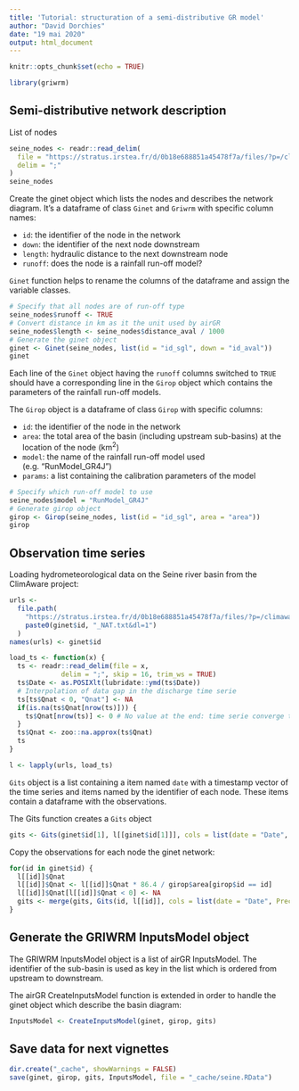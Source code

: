 ```yaml
---
title: 'Tutorial: structuration of a semi-distributive GR model'
author: "David Dorchies"
date: "19 mai 2020"
output: html_document
---
```


```r
knitr::opts_chunk$set(echo = TRUE)
```

```r
library(griwrm)
```


## Semi-distributive network description

List of nodes

```r
seine_nodes <- readr::read_delim(
  file = "https://stratus.irstea.fr/d/0b18e688851a45478f7a/files/?p=/climaware_hydro/griwrm_network.txt&dl=1", 
  delim = ";"
)
seine_nodes
```

Create the ginet object which lists the nodes and describes the network diagram. It's a dataframe of class `Ginet` and `Griwrm` with specific column names:

- `id`: the identifier of the node in the network
- `down`: the identifier of the next node downstream
- `length`: hydraulic distance to the next downstream node
- `runoff`: does the node is a rainfall run-off model?

`Ginet` function helps to rename the columns of the dataframe and assign the variable classes.

```r
# Specify that all nodes are of run-off type
seine_nodes$runoff <- TRUE
# Convert distance in km as it the unit used by airGR
seine_nodes$length <- seine_nodes$distance_aval / 1000
# Generate the ginet object 
ginet <- Ginet(seine_nodes, list(id = "id_sgl", down = "id_aval"))
ginet
```

Each line of the `Ginet` object having the `runoff` columns switched to `TRUE` should have a corresponding line in the `Girop` object which contains the parameters of the rainfall run-off models. 

The `Girop` object is a dataframe of class `Girop` with specific columns:

- `id`: the identifier of the node in the network
- `area`: the total area of the basin (including upstream sub-basins) at the location of the node (km<sup>2</sup>)
- `model`: the name of the rainfall run-off model used (e.g. "RunModel_GR4J")
- `params`: a list containing the calibration parameters of the model

```r
# Specify which run-off model to use
seine_nodes$model = "RunModel_GR4J"
# Generate girop object
girop <- Girop(seine_nodes, list(id = "id_sgl", area = "area"))
girop
```


## Observation time series 

Loading hydrometeorological data on the Seine river basin from the ClimAware project: 

```r
urls <- 
  file.path(
    "https://stratus.irstea.fr/d/0b18e688851a45478f7a/files/?p=/climaware_hydro/Q_OBS_NAT", 
    paste0(ginet$id, "_NAT.txt&dl=1")
  )
names(urls) <- ginet$id

load_ts <- function(x) {
  ts <- readr::read_delim(file = x, 
             delim = ";", skip = 16, trim_ws = TRUE)
  ts$Date <- as.POSIXlt(lubridate::ymd(ts$Date))
  # Interpolation of data gap in the discharge time serie
  ts[ts$Qnat < 0, "Qnat"] <- NA
  if(is.na(ts$Qnat[nrow(ts)])) {
    ts$Qnat[nrow(ts)] <- 0 # No value at the end: time serie converge to zero
  }
  ts$Qnat <- zoo::na.approx(ts$Qnat)
  ts
}

l <- lapply(urls, load_ts)

```

`Gits` object is a list containing a item named `date` with a timestamp vector of the time series and items named by the identifier of each node. These items contain a dataframe with the observations.

The Gits function creates a `Gits` object 

```r
gits <- Gits(ginet$id[1], l[[ginet$id[1]]], cols = list(date = "Date", Precip = "Ptot", PotEvap = "ETP", Qobs = "Qnat"))
```

Copy the observations for each node the ginet network:

```r
for(id in ginet$id) {
  l[[id]]$Qnat
  l[[id]]$Qnat <- l[[id]]$Qnat * 86.4 / girop$area[girop$id == id]
  l[[id]]$Qnat[l[[id]]$Qnat < 0] <- NA
  gits <- merge(gits, Gits(id, l[[id]], cols = list(date = "Date", Precip = "Ptot", PotEvap = "ETP", Qobs = "Qnat")))
}
```

## Generate the GRIWRM InputsModel object

The GRIWRM InputsModel object is a list of airGR InputsModel. The identifier of the sub-basin is used as key in the list which is ordered from upstream to downstream.

The airGR CreateInputsModel function is extended in order to handle the ginet object which describe the basin diagram:


```r
InputsModel <- CreateInputsModel(ginet, girop, gits)
```



## Save data for next vignettes

```r
dir.create("_cache", showWarnings = FALSE)
save(ginet, girop, gits, InputsModel, file = "_cache/seine.RData")
```

